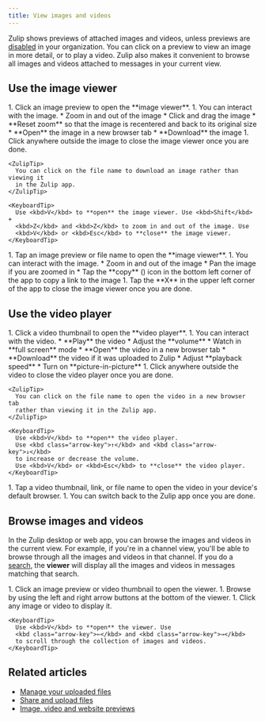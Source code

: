 ```yaml
---
title: View images and videos
---
```



Zulip shows previews of attached images and videos, unless previews are
[disabled](/help/image-video-and-website-previews) in your organization.
You can click on a preview to view an image in more detail, or to play a
video. Zulip also makes it convenient to browse all images and videos
attached to messages in your current view.

## Use the image viewer

<Tabs>
  <TabItem label="Desktop/Web">
    <Steps>
      1. Click an image preview to open the **image viewer**.
      1. You can interact with the image.
         * Zoom in and out of the image
         * Click and drag the image
         * **Reset zoom** so that the image is recentered and back to its original size
         * **Open** the image in a new browser tab
         * **Download** the image
      1. Click anywhere outside the image to close the image viewer once you are done.
    </Steps>

    <ZulipTip>
      You can click on the file name to download an image rather than viewing it
      in the Zulip app.
    </ZulipTip>

    <KeyboardTip>
      Use <kbd>V</kbd> to **open** the image viewer. Use <kbd>Shift</kbd> +
      <kbd>Z</kbd> and <kbd>Z</kbd> to zoom in and out of the image. Use
      <kbd>V</kbd> or <kbd>Esc</kbd> to **close** the image viewer.
    </KeyboardTip>
  </TabItem>

  <TabItem label="Mobile">
    <Steps>
      1. Tap an image preview or file name to open the **image viewer**.
      1. You can interact with the image.
         * Zoom in and out of the image
         * Pan the image if you are zoomed in
         * Tap the **copy** (<CopyIcon />)
           icon in the bottom left corner of the app to copy a link to the image
      1. Tap the **X** in the upper left corner of the app to close the image viewer
         once you are done.
    </Steps>
  </TabItem>
</Tabs>

## Use the video player

<Tabs>
  <TabItem label="Desktop/Web">
    <Steps>
      1. Click a video thumbnail to open the **video player**.
      1. You can interact with the video.
         * **Play** the video
         * Adjust the **volume**
         * Watch in **full screen** mode
         * **Open** the video in a new browser tab
         * **Download** the video if it was uploaded to Zulip
         * Adjust **playback speed**
         * Turn on **picture-in-picture**
      1. Click anywhere outside the video to close the video player once you are done.
    </Steps>

    <ZulipTip>
      You can click on the file name to open the video in a new browser tab
      rather than viewing it in the Zulip app.
    </ZulipTip>

    <KeyboardTip>
      Use <kbd>V</kbd> to **open** the video player.
      Use <kbd class="arrow-key">↑</kbd> and <kbd class="arrow-key">↓</kbd>
      to increase or decrease the volume.
      Use <kbd>V</kbd> or <kbd>Esc</kbd> to **close** the video player.
    </KeyboardTip>
  </TabItem>

  <TabItem label="Mobile">
    <Steps>
      1. Tap a video thumbnail, link, or file name to open the video in your device's
         default browser.
      1. You can switch back to the Zulip app once you are done.
    </Steps>
  </TabItem>
</Tabs>

## Browse images and videos

In the Zulip desktop or web app, you can browse the images and videos in
the current view. For example, if you're in a channel view, you'll be able
to browse through all the images and videos in that channel. If you do a
[search](/help/search-for-messages), the **viewer** will display all the
images and videos in messages matching that search.

<Tabs>
  <TabItem label="Desktop/Web">
    <Steps>
      1. Click an image preview or video thumbnail to open the viewer.
      1. Browse by using the left and right arrow buttons at the bottom of the viewer.
      1. Click any image or video to display it.
    </Steps>

    <KeyboardTip>
      Use <kbd>V</kbd> to **open** the viewer. Use
      <kbd class="arrow-key">←</kbd> and <kbd class="arrow-key">→</kbd>
      to scroll through the collection of images and videos.
    </KeyboardTip>
  </TabItem>
</Tabs>

## Related articles

* [Manage your uploaded files](/help/manage-your-uploaded-files)
* [Share and upload files](/help/share-and-upload-files)
* [Image, video and website previews](/help/image-video-and-website-previews)
